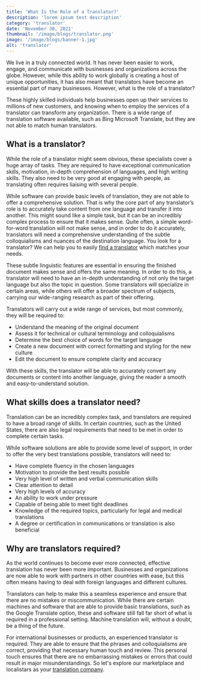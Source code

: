 ```yaml
---
title: 'What Is the Role of a Translator?'
description: 'lorem ipsum test description'
category: 'translator'
date: 'November 30, 2021'
thumbnail: '/image/blogs/translator.png'
image: '/image/blogs/banner-1.jpg'
alt: 'translator'
---
```



We live in a truly connected world. It has never been easier to work, engage, and communicate with businesses and organizations across the globe. However, while this ability to work globally is creating a host of unique opportunities, it has also meant that translators have become an essential part of many businesses. However, what is the role of a translator? 

These highly skilled individuals help businesses open up their services to millions of new customers, and knowing when to employ the services of a translator can transform any organization. There is a wide range of translation software available, such as Bing Microsoft Translate, but they are not able to match human translators.

## What is a translator?

While the role of a translator might seem obvious, these specialists cover a huge array of tasks. They are required to have exceptional communication skills, motivation, in-depth comprehension of languages, and high writing skills. They also need to be very good at engaging with people, as translating often requires liaising with several people. 

While software can provide basic levels of translation, they are not able to offer a comprehensive solution. That is why the core part of any translator’s role is to accurately take content from one language and transfer it into another. This might sound like a simple task, but it can be an incredibly complex process to ensure that it makes sense. Quite often, a simple word-for-word translation will not make sense, and in order to do it accurately, translators will need a comprehensive understanding of the subtle colloquialisms and nuances of the destination language. You look for a translator? We can help you to easily <a href="https://localistars.com/find-a-translator" title="find a translator">find a translator</a> which matches your needs.


These subtle linguistic features are essential in ensuring the finished document makes sense and offers the same meaning. In order to do this, a translator will need to have an in-depth understanding of not only the target language but also the topic in question. Some translators will specialize in certain areas, while others will offer a broader spectrum of subjects, carrying our wide-ranging research as part of their offering. 

Translators will carry out a wide range of services, but most commonly, they will be required to:

* Understand the meaning of the original document 
* Assess it for technical or cultural terminology and colloquialisms 
* Determine the best choice of words for the target language 
* Create a new document with correct formatting and styling for the new culture 
* Edit the document to ensure complete clarity and accuracy 

With these skills, the translator will be able to accurately convert any documents or content into another language, giving the reader a smooth and easy-to-understand solution. 

## What skills does a translator need?

Translation can be an incredibly complex task, and translators are required to have a broad range of skills. In certain countries, such as the United States, there are also legal requirements that need to be met in order to complete certain tasks. 

While software solutions are able to provide some level of support, in order to offer the very best translations possible, translators will need to:

* Have complete fluency in the chosen languages 
* Motivation to provide the best results possible
* Very high level of written and verbal communication skills 
* Clear attention to detail 
* Very high levels of accuracy
* An ability to work under pressure 
* Capable of being able to meet tight deadlines 
* Knowledge of the required topics, particularly for legal and medical translations 
* A degree or certification in communications or translation is also beneficial 

## Why are translators required?

As the world continues to become ever more connected, effective translation has never been more important. Businesses and organizations are now able to work with partners in other countries with ease, but this often means having to deal with foreign languages and different cultures. 

Translators can help to make this a seamless experience and ensure that there are no mistakes or miscommunication. While there are certain machines and software that are able to provide basic translations, such as the Google Translate option, these and software still fall far short of what is required in a professional setting. Machine translation will, without a doubt, be a thing of the future.

For international businesses or products, an experienced translator is required. They are able to ensure that the phrases and colloquialisms are correct, providing that necessary human touch and review. This personal touch ensures that there are no embarrassing mistakes or errors that could result in major misunderstandings. So let's explore our marketplace and localistars as your <a href="https://localistars.com/" title="translation company">translation company</a>.


